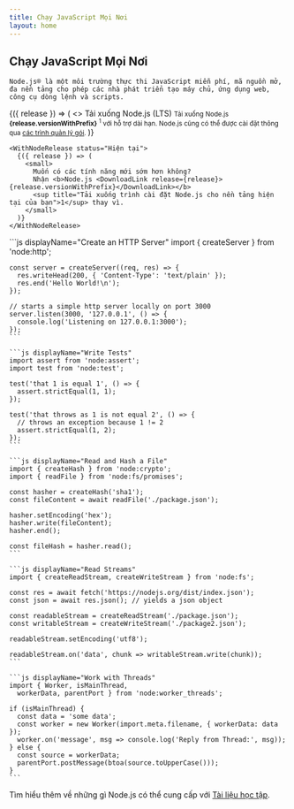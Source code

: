 ```yaml
---
title: Chạy JavaScript Mọi Nơi
layout: home
---
```


<section>
  <WithBadge section="index" />

  <div>
    <h1 className="special">Chạy JavaScript Mọi Nơi</h1>

    Node.js® là một môi trường thực thi JavaScript miễn phí, mã nguồn mở, đa nền tảng cho phép các nhà phát triển tạo máy chủ, ứng dụng web, công cụ dòng lệnh và scripts.
  </div>

  <div>
    <WithNodeRelease status={['Active LTS', 'Maintenance LTS']}>
      {({ release }) => (
        <>
          <DownloadButton release={release}>Tải xuống Node.js (LTS)</DownloadButton>
          <small>
            Tải xuống Node.js <b>{release.versionWithPrefix}</b>
            <sup title="Tải xuống trình cài đặt Node.js cho nền tảng hiện tại của bạn">1</sup> với hỗ trợ dài hạn.
            Node.js cũng có thể được cài đặt thông qua <a href="/download/package-manager">các trình quản lý gói</a>.
          </small>
        </>
      )}
    </WithNodeRelease>

    <WithNodeRelease status="Hiện tại">
      {({ release }) => (
        <small>
          Muốn có các tính năng mới sớm hơn không?
          Nhận <b>Node.js <DownloadLink release={release}>{release.versionWithPrefix}</DownloadLink></b>
          <sup title="Tải xuống trình cài đặt Node.js cho nền tảng hiện tại của bạn">1</sup> thay vì.
        </small>
      )}
    </WithNodeRelease>
  </div>
</section>

<section>
  <div>
    ```js displayName="Create an HTTP Server"
    import { createServer } from 'node:http';

    const server = createServer((req, res) => {
      res.writeHead(200, { 'Content-Type': 'text/plain' });
      res.end('Hello World!\n');
    });

    // starts a simple http server locally on port 3000
    server.listen(3000, '127.0.0.1', () => {
      console.log('Listening on 127.0.0.1:3000');
    });
    ```

    ```js displayName="Write Tests"
    import assert from 'node:assert';
    import test from 'node:test';

    test('that 1 is equal 1', () => {
      assert.strictEqual(1, 1);
    });

    test('that throws as 1 is not equal 2', () => {
      // throws an exception because 1 != 2
      assert.strictEqual(1, 2);
    });
    ```

    ```js displayName="Read and Hash a File"
    import { createHash } from 'node:crypto';
    import { readFile } from 'node:fs/promises';

    const hasher = createHash('sha1');
    const fileContent = await readFile('./package.json');

    hasher.setEncoding('hex');
    hasher.write(fileContent);
    hasher.end();

    const fileHash = hasher.read();
    ```

    ```js displayName="Read Streams"
    import { createReadStream, createWriteStream } from 'node:fs';

    const res = await fetch('https://nodejs.org/dist/index.json');
    const json = await res.json(); // yields a json object

    const readableStream = createReadStream('./package.json');
    const writableStream = createWriteStream('./package2.json');

    readableStream.setEncoding('utf8');

    readableStream.on('data', chunk => writableStream.write(chunk));
    ```

    ```js displayName="Work with Threads"
    import { Worker, isMainThread,
      workerData, parentPort } from 'node:worker_threads';

    if (isMainThread) {
      const data = 'some data';
      const worker = new Worker(import.meta.filename, { workerData: data });
      worker.on('message', msg => console.log('Reply from Thread:', msg));
    } else {
      const source = workerData;
      parentPort.postMessage(btoa(source.toUpperCase()));
    }
    ```
  </div>

  Tìm hiểu thêm về những gì Node.js có thể cung cấp với [Tài liệu học tập](/learn).
</section>
